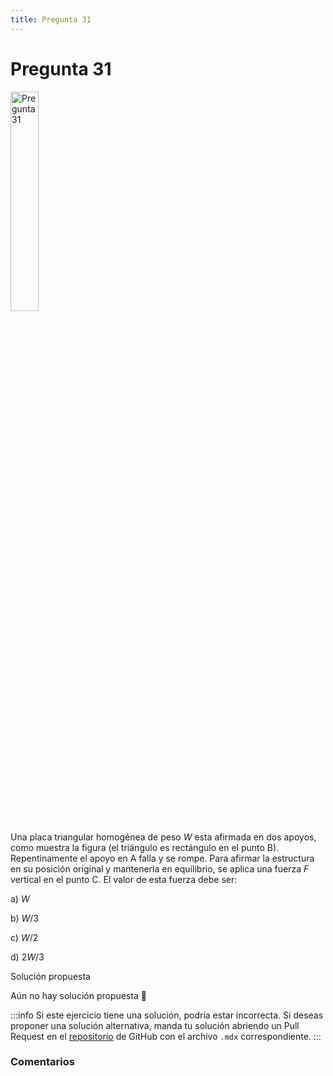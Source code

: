 ```yaml
---
title: Pregunta 31
---
```



# Pregunta 31

<Image
  src="science/dynamics/exercises/2017-2/p31/image.png"
  alt="Pregunta 31"
  width="30%"
/>

Una placa triangular homogénea de peso $W$ esta afirmada en dos apoyos, como muestra la figura (el triángulo es rectángulo en el punto B). Repentinamente el apoyo en A falla y se rompe. Para afirmar la estructura en su posición original y mantenerla en equilibrio, se aplica una fuerza $F$ vertical en el punto C. El valor de esta fuerza debe ser:

a) $W$

b) $W / 3$

c) $W / 2$

d) $2 W / 3$

<MDXDetails>
<summary>Solución propuesta</summary>

Aún no hay solución propuesta 🥲

:::info
Si este ejercicio tiene una solución, podría estar incorrecta. Si deseas proponer una solución alternativa, manda tu solución abriendo
un Pull Request en el [repositorio](https://github.com/crow-rojas/apuntes-fundamentals/pulls) de GitHub con el archivo
`.mdx` correspondiente.
:::

</MDXDetails>

### Comentarios

<Disqus
  url="https://crow-rojas.github.io/apuntes-fundamentals/docs/science/dynamics/exercises/2017-2/p31"
  identifier="docs/science/dynamics/exercises/2017-2/p31"
  title="2017-2 Dinámica - Pregunta 31"
/>
